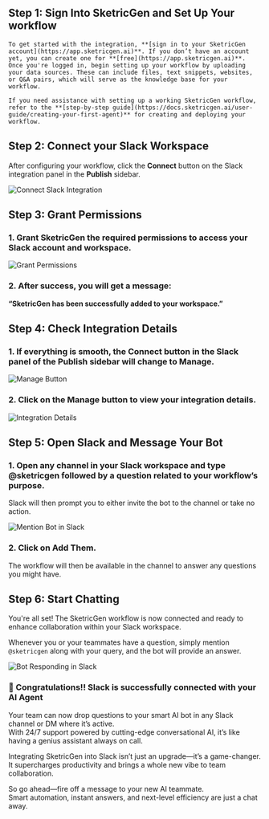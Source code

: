 ## **Step 1: Sign Into SketricGen and Set Up Your workflow**

    To get started with the integration, **[sign in to your SketricGen account](https://app.sketricgen.ai)**. If you don’t have an account yet, you can create one for **[free](https://app.sketricgen.ai)**. Once you're logged in, begin setting up your workflow by uploading your data sources. These can include files, text snippets, websites, or Q&A pairs, which will serve as the knowledge base for your workflow.

    If you need assistance with setting up a working SketricGen workflow, refer to the **[step-by-step guide](https://docs.sketricgen.ai/user-guide/creating-your-first-agent)** for creating and deploying your workflow.

## **Step 2: Connect your Slack Workspace**

After configuring your workflow, click the **Connect** button on the Slack integration panel in the **Publish** sidebar.

![Connect Slack Integration](/images/slack/screenshot1.png)

## **Step 3: Grant Permissions**

### 1. Grant SketricGen the required permissions to access your Slack account and workspace.

   ![Grant Permissions](/images/slack/screenshot2.png)

### 2. After success, you will get a message:  
   **“SketricGen has been successfully added to your workspace.”**

## **Step 4: Check Integration Details**

### 1. If everything is smooth, the **Connect** button in the Slack panel of the Publish sidebar will change to **Manage**.

   ![Manage Button](/images/slack/screenshot3.png)

### 2. Click on the **Manage** button to view your integration details.

   ![Integration Details](/images/slack/screenshot4.png)

## Step 5: Open Slack and Message Your Bot

### 1. Open any channel in your Slack workspace and type **@sketricgen** followed by a question related to your workflow’s purpose.  
   Slack will then prompt you to either invite the bot to the channel or take no action.

   ![Mention Bot in Slack](/images/slack/screenshot5.png)

### 2. Click on **Add Them**.  
   The workflow will then be available in the channel to answer any questions you might have.

## Step 6: Start Chatting

You're all set! The SketricGen workflow is now connected and ready to enhance collaboration within your Slack workspace.

Whenever you or your teammates have a question, simply mention `@sketricgen` along with your query, and the bot will provide an answer.

![Bot Responding in Slack](/images/slack/screenshot6.png)

### 🎉 Congratulations!! Slack is successfully connected with your AI Agent

Your team can now drop questions to your smart AI bot in any Slack channel or DM where it’s active.  
With 24/7 support powered by cutting-edge conversational AI, it’s like having a genius assistant always on call.

Integrating SketricGen into Slack isn’t just an upgrade—it’s a game-changer.  
It supercharges productivity and brings a whole new vibe to team collaboration.

So go ahead—fire off a message to your new AI teammate.  
Smart automation, instant answers, and next-level efficiency are just a chat away.
